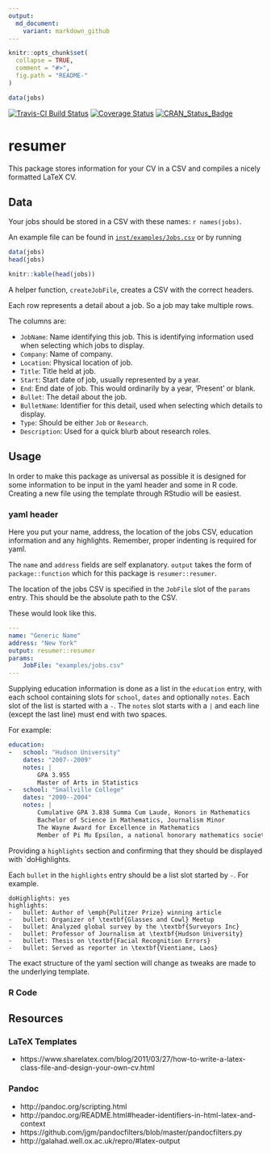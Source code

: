 ```yaml
---
output:
  md_document:
    variant: markdown_github
---
```


<!-- README.md is generated from README.Rmd. Please edit that file -->

```r
knitr::opts_chunk$set(
  collapse = TRUE,
  comment = "#>",
  fig.path = "README-"
)
```
```r
data(jobs)
```

[![Travis-CI Build Status](https://travis-ci.org/jaredlander/resumer.svg?branch=master)](https://travis-ci.org/jaredlander/resumer)
[![Coverage Status](https://img.shields.io/codecov/c/github/jaredlander/resumer/master.svg)](https://codecov.io/github/jaredlander/resumer?branch=master)
[![CRAN_Status_Badge](http://www.r-pkg.org/badges/version/resumer)](http://cran.r-project.org/package=resumer)

# resumer

This package stores information for your CV in a CSV and compiles a nicely formatted LaTeX CV.

## Data
Your jobs should be stored in a CSV with these names:  `r names(jobs)`.

An example file can be found in [`inst/examples/Jobs.csv`](https://github.com/jaredlander/resumer/blob/master/inst/examples/Jobs.csv) or by running

```r
data(jobs)
head(jobs)
```

```r
knitr::kable(head(jobs))
```

A helper function, `createJobFile`, creates a CSV with the correct headers.

Each row represents a detail about a job.  So a job may take multiple rows.

The columns are:

- `JobName`: Name identifying this job.  This is identifying information used when selecting which jobs to display.
- `Company`: Name of company.
- `Location`: Physical location of job.
- `Title`: Title held at job.
- `Start`: Start date of job, usually represented by a year.
- `End`: End date of job.  This would ordinarily by a year, 'Present' or blank.
- `Bullet`: The detail about the job.
- `BulletName`: Identifier for this detail, used when selecting which details to display.
- `Type`: Should be either `Job` or `Research`.
- `Description`: Used for a quick blurb about research roles.

## Usage
In order to make this package as universal as possible it is designed for some information to be input in the yaml header and some in R code.  Creating a new file using the template through RStudio will be easiest.

### yaml header
Here you put your name, address, the location of the jobs CSV, education information and any highlights.  Remember, proper indenting is required for yaml.

The `name` and `address` fields are self explanatory.  `output` takes the form of `package::function` which for this package is `resumer::resumer`.

The location of the jobs CSV is specified in the `JobFile` slot of the `params` entry.  This should be the absolute path to the CSV.

These would look like this.
```yaml
---
name: "Generic Name"
address: "New York"
output: resumer::resumer
params:
    JobFile: "examples/jobs.csv"
---
```

Supplying education information is done as a list in the `education` entry, with each school containing slots for `school`, `dates` and optionally `notes`.  Each slot of the list is started with a `-`.  The `notes` slot starts with a `|` and each line (except the last line) must end with two spaces.

For example:

```yaml
education:
-   school: "Hudson University"
    dates: "2007--2009"
    notes: |
        GPA 3.955  
        Master of Arts in Statistics
-   school: "Smallville College"
    dates: "2000--2004"
    notes: |
        Cumulative GPA 3.838 Summa Cum Laude, Honors in Mathematics  
        Bachelor of Science in Mathematics, Journalism Minor  
        The Wayne Award for Excellence in Mathematics  
        Member of Pi Mu Epsilon, a national honorary mathematics society
```

Providing a `highlights` section and confirming that they should be displayed with `doHighlights.

Each `bullet` in the `highlights` entry should be a list slot started by `-`.  For example.

```{}
doHighlights: yes
highlights:
-   bullet: Author of \emph{Pulitzer Prize} winning article
-   bullet: Organizer of \textbf{Glasses and Cowl} Meetup
-   bullet: Analyzed global survey by the \textbf{Surveyors Inc}
-   bullet: Professor of Journalism at \textbf{Hudson University}
-   bullet: Thesis on \textbf{Facial Recognition Errors}
-   bullet: Served as reporter in \textbf{Vientiane, Laos}
```

The exact structure of the yaml section will change as tweaks are made to the underlying template.

### R Code


## Resources

### LaTeX Templates
- https://www.sharelatex.com/blog/2011/03/27/how-to-write-a-latex-class-file-and-design-your-own-cv.html

### Pandoc
- http://pandoc.org/scripting.html
- http://pandoc.org/README.html#header-identifiers-in-html-latex-and-context
- https://github.com/jgm/pandocfilters/blob/master/pandocfilters.py
- http://galahad.well.ox.ac.uk/repro/#latex-output
